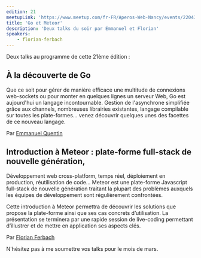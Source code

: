 ```yaml
---
edition: 21
meetupLink: 'https://www.meetup.com/fr-FR/Aperos-Web-Nancy/events/220435631/'
title: 'Go et Meteor'
description: 'Deux talks du soir par Emmanuel et Florian'
speakers:
    - florian-ferbach
---
```


Deux talks au programme de cette 21ème édition :

## À la découverte de Go

Que ce soit pour gérer de manière efficace une multitude de connexions web-sockets ou pour monter en quelques lignes un serveur Web, Go est aujourd'hui un langage incontournable. Gestion de l'asynchrone simplifiée grâce aux channels, nombreuses librairies existantes, langage compilable sur toutes les plate-formes... venez découvrir quelques unes des facettes de ce nouveau langage.

<Youtube videoId="hj744eyjRz0" title="Golang, par Emmanuel Quentin" />

Par [Emmanuel Quentin](https://twitter.com/manuquentin)

## Introduction à Meteor : plate-forme full-stack de nouvelle génération,

Développement web cross-platform, temps réel, déploiement en production, réutilisation de code… Meteor est une plate-forme Javascript full-stack de nouvelle génération traitant la plupart des problèmes auxquels les équipes de développement sont régulièrement confrontées.

Cette introduction à Meteor permettra de découvrir les solutions que propose la plate-forme ainsi que ses cas concrets d’utilisation. La présentation se terminera par une rapide session de live-coding permettant d’illustrer et de mettre en application ses aspects clés.

<Youtube videoId="K_Z41GUUpRs" title="Meteor par Florian Ferbach" />

Par [Florian Ferbach](https://twitter.com/fferbach)

N'hésitez pas à me soumettre vos talks pour le mois de mars.
